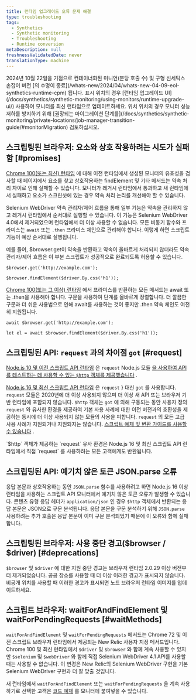 ```yaml
---
title: 런타임 업그레이드 오류 문제 해결
type: troubleshooting
tags:
  - Synthetics
  - Synthetic monitoring
  - Troubleshooting
  - Runtime conversion
metaDescription: null
freshnessValidatedDate: never
translationType: machine
---
```


<Callout variant="important">
  2024년 10월 22일을 기점으로 컨테이너화된 미니언(분당 호출 수) 및 구형 신세틱스 손잡이 버전 [의 수명이 종료](/whats-new/2024/04/whats-new-04-09-eol-synthetics-runtime-cpm) 됩니다. 표시 위치의 경우 [런타임 업그레이드 UI](/docs/synthetics/synthetic-monitoring/using-monitors/runtime-upgrade-ui/) 사용하여 모니터를 최신 런타임으로 업데이트하세요. 위치 위치의 경우 모니터 성능 저하를 방지하기 위해 [권장되는 마이그레이션 단계를](/docs/synthetics/synthetic-monitoring/private-locations/job-manager-transition-guide/#monitorMigration) 검토하십시오.
</Callout>

## 스크립팅된 브라우저: 요소와 상호 작용하려는 시도가 실패함 [#promises]

[Chrome 100(또는 최신) 런타임](/docs/synthetics/synthetic-monitoring/scripting-monitors/synthetic-scripted-browser-reference-monitor-versions-chrome-100) 에 대해 이전 런타임에서 생성된 모니터의 유효성을 검사할 때 페이지에서 요소를 찾고 상호작용하는 findElement 및 기타 메서드는 약속 처리 차이로 인해 실패할 수 있습니다. 모니터가 레거시 런타임에서 통과하고 새 런타임에서 실패하고 요소가 스크린샷에 있는 경우 약속 처리 논리를 개선해야 할 수 있습니다.

Selenium WebDriver 약속 관리자/제어 흐름을 통해 일부 기능은 약속을 관리하지 않고 레거시 런타임에서 순서대로 실행할 수 있습니다. 이 기능은 Selenium WebDriver 4.0에서 제거되었으며 런타임에서 더 이상 사용할 수 없습니다. 모든 비동기 함수와 프라미스는 `await` 또는 `.then` 프라미스 체인으로 관리해야 합니다. 이렇게 하면 스크립트 기능이 예상 순서대로 실행됩니다.

예를 들어, $browser.get이 약속을 반환하고 약속이 올바르게 처리되지 않더라도 약속 관리자/제어 흐름은 이 부분 스크립트가 성공적으로 완료되도록 허용할 수 있습니다.

```
$browser.get('http://example.com');

$browser.findElement($driver.By.css('h1'));
```

[Chrome 100(또는 그 이상) 런타임](/docs/synthetics/synthetic-monitoring/scripting-monitors/synthetic-scripted-browser-reference-monitor-versions-chrome-100) 에서 프라미스를 반환하는 모든 메서드는 await 또는 .then을 사용해야 합니다. 구문을 사용하여 단계를 올바르게 정렬합니다. 더 깔끔한 구문과 더 쉬운 사용법으로 인해 await를 사용하는 것이 좋지만 .then 약속 체인도 여전히 지원됩니다.

```
await $browser.get('http://example.com');

let el = await $browser.findElement($driver.By.css('h1'));
```

## 스크립팅된 API: `request` 과의 차이점 `got` [#request]

[Node.js 10 및 이전 스크립트 API 런타임](/docs/synthetics/synthetic-monitoring/using-monitors/manage-monitor-runtimes/#dependencies) 은 `request` Node.js 모듈 [을 사용하여 API를 테스트하는 데 사용할 수 있는 `$http` 객체를 제공했습니다](/docs/synthetics/synthetic-monitoring/scripting-monitors/write-synthetic-api-tests-legacy/) .

[Node.js 16 및 최신 스크립트 API 런타임](/docs/synthetics/synthetic-monitoring/using-monitors/manage-monitor-runtimes/#apidependencies) 은 `request` } 대신 `got` 를 사용합니다. `request` 모듈은 2020년에 더 이상 사용되지 않으며 더 이상 새 API 또는 브라우저 기반 런타임에 포함되지 않습니다. `$http` 객체는 `got` 에 의해 구동되는 동안 사용자 정의 `request` 와 유사한 환경을 제공하여 기본 사용 사례에 대한 이전 버전과의 호환성을 제공하는 동시에 더 이상 사용되지 않는 모듈의 사용을 피합니다. `request` 의 모든 고급 사용 사례가 지원되거나 지원되지는 않습니다. [스크립트 예제 및 변환 가이드를 사용할 수 있습니다](/docs/synthetics/synthetic-monitoring/scripting-monitors/write-synthetic-api-tests/) .

<Callout variant="tip">
  `$http` 객체가 제공하는 `request` 유사 환경은 Node.js 16 및 최신 스크립트 API 런타임에서 직접 `request` 를 사용하려는 모든 고객에게도 반환됩니다.
</Callout>

## 스크립팅된 API: 예기치 않은 토큰 JSON.parse 오류

응답 본문과 상호작용하는 동안 `JSON.parse` 함수를 사용하려고 하면 Node.js 16 이상 런타임을 사용하는 스크립트 API 모니터에서 예기치 않은 토큰 오류가 발생할 수 있습니다. 콘텐츠 유형 응답 헤더가 `application/json` 인 경우 `$http` 객체에서 반환되는 응답 본문은 JSON으로 구문 분석됩니다. 응답 본문을 구문 분석하기 위해 `JSON.parse` 사용하려는 추가 호출은 응답 본문이 이미 구문 분석되었기 때문에 이 오류와 함께 실패합니다.

## 스크립팅된 브라우저: 사용 중단 경고($browser / $driver) [#deprecations]

`$browser` 및 `$driver` 에 대한 지원 중단 경고는 브라우저 런타임 2.0.29 이상 버전부터 제거되었습니다. 공공 장소를 사용할 때 더 이상 이러한 경고가 표시되지 않습니다. 비공개 위치를 사용할 때 이러한 경고가 표시되면 노드 브라우저 런타임 이미지를 업데이트하세요.

## 스크립트 브라우저: waitForAndFindElement 및 waitForPendingRequests [#waitMethods]

`waitForAndFindElement` 및 `waitForPendingRequests` 메서드는 Chrome 72 및 이전 스크립트 브라우저 런타임에서 제공되는 New Relic 사용자 지정 메서드입니다. Chrome 100 및 최신 런타임에서 `$driver` 및 `$browser` 와 함께 계속 사용할 수 있지만 `$selenium` 및 `$webDriver` 와 함께 직접 Selenium WebDriver 4.1 API를 사용할 때는 사용할 수 없습니다. 이 변경은 New Relic의 Selenium WebDriver 구현을 기본 Selenium WebDriver 구현과 더 잘 맞출 것입니다.

새 런타임에서 `waitForAndFindElement` 또는 `waitForPendingRequests` 을 계속 사용하기로 선택한 고객은 [코드 예제](/docs/synthetics/synthetic-monitoring/scripting-monitors/synthetic-scripted-browser-reference-monitor-versions-chrome-100/#waitForAndFindElement) 를 모니터에 붙여넣을 수 있습니다.
